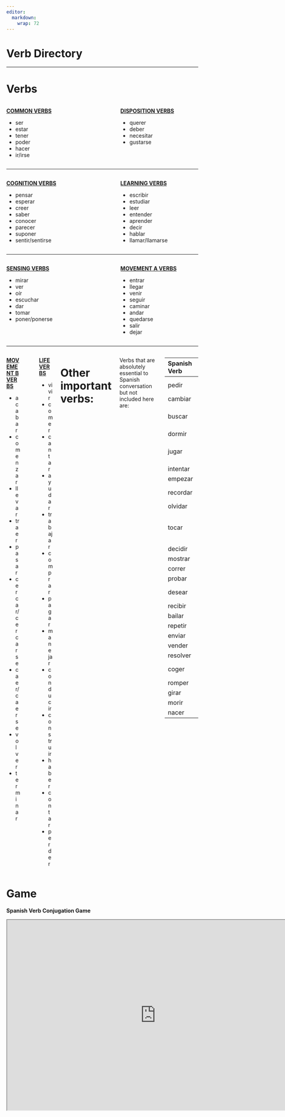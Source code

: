 ```yaml
---
editor: 
  markdown: 
    wrap: 72
---
```


# Verb Directory {.unnumbered}

---

::: {.panel-tabset}

# Verbs

:::: {.columns}

::: {.column width="40%"}

**[COMMON VERBS](i_l1.html)**

-   ser
-   estar
-   tener
-   poder
-   hacer
-   ir/irse

:::

::: {.column width="10%"}
<!-- empty column to create gap -->
:::

::: {.column width="40%"}

**[DISPOSITION VERBS](i_l2.html)**

-   querer
-   deber
-   necesitar
-   gustarse

:::

::::

---

:::: {.columns}

::: {.column width="40%"}

**[COGNITION VERBS](i_l3.html)**

-   pensar
-   esperar
-   creer
-   saber
-   conocer
-   parecer
-   suponer
-   sentir/sentirse


:::

::: {.column width="10%"}
<!-- empty column to create gap -->
:::

::: {.column width="40%"}

**[LEARNING VERBS](i_l4.html)**

-   escribir
-   estudiar
-   leer
-   entender
-   aprender
-   decir
-   hablar
-   llamar/llamarse


:::

::::

---

:::: {.columns}

::: {.column width="40%"}


**[SENSING VERBS](i_l5.html)**


-   mirar
-   ver
-   oír
-   escuchar
-   dar
-   tomar
-   poner/ponerse

:::

::: {.column width="10%"}
<!-- empty column to create gap -->
:::

::: {.column width="40%"}


**[MOVEMENT A VERBS](i_l6.html)**


-   entrar
-   llegar
-   venir
-   seguir
-   caminar
-   andar
-   quedarse
-   salir
-   dejar

:::

::::

---

:::: {.columns}

::: {.column width="40%"}

**[MOVEMENT B VERBS](i_l7.html)**

-   acabar
-   comenzar
-   llevar
-   traer
-   pasar
-   cercar/cercarse
-   caer/caerse
-   volver
-   terminar

:::

::: {.column width="10%"}
<!-- empty column to create gap -->
:::

::: {.column width="40%"}


**[LIFE VERBS](i_l8.html)**

-   vivir
-   comer
-   cantar
-   ayudar
-   trabajar
-   comprar
-   pagar
-   manejar
-   conducir
-   construir
-   haber
-   contar
-   perder

:::


# Other important verbs:

Verbs that are absolutely essential to Spanish conversation but not included here are:

| Spanish Verb   | English Meaning               |
|:---------------|:------------------------------|
| pedir          | to ask for/order              |
| cambiar        | to change                     |
| buscar         | to search/look for            |
| dormir         | to sleep                      |
| jugar          | to play (a game or sport)     |
| intentar       | to try                        |
| empezar        | to begin                      |
| recordar       | to remember                   |
| olvidar        | to forget                     |
| tocar          | to touch/play (an instrument) |
| decidir        | to decide                     |
| mostrar        | to show                       |
| correr         | to run                        |
| probar         | to try/test                   |
| desear         | to wish/desire                |
| recibir        | to receive                    |
| bailar         | to dance                      |
| repetir        | to repeat                     |
| enviar         | to send                       |
| vender         | to sell                       |
| resolver       | to solve                      |
| coger          | to take (in Spain)            |
| romper         | to break                      |
| girar          | to turn                       |
| morir          | to die                        |
| nacer          | to be born                    |


::::

# Game

**Spanish Verb Conjugation Game**

```{=html}
<iframe width="780" height="500" src="https://ajaverett.shinyapps.io/spanish_quiz/" ></iframe>
```
  

:::